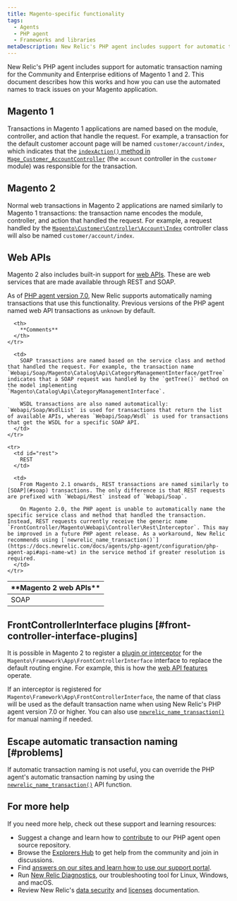 ```yaml
---
title: Magento-specific functionality
tags:
  - Agents
  - PHP agent
  - Frameworks and libraries
metaDescription: New Relic's PHP agent includes support for automatic transaction naming for the Community and Enterprise editions of Magento 1 and 2.
---
```


New Relic's PHP agent includes support for automatic transaction naming for the Community and Enterprise editions of Magento 1 and 2. This document describes how this works and how you can use the automated names to track issues on your Magento application.

## Magento 1

Transactions in Magento 1 applications are named based on the module, controller, and action that handle the request. For example, a transaction for the default customer account page will be named `customer/account/index`, which indicates that the [`indexAction()` method in `Mage_Customer_AccountController`](https://github.com/OpenMage/magento-mirror/blob/1.9.3.2/app/code/core/Mage/Customer/controllers/AccountController.php#L109-L120) (the `account` controller in the `customer` module) was responsible for the transaction.

## Magento 2

Normal web transactions in Magento 2 applications are named similarly to Magento 1 transactions: the transaction name encodes the module, controller, and action that handled the request. For example, a request handled by the [`Magento\Customer\Controller\Account\Index`](https://github.com/magento/magento2/blob/2.1.4/app/code/Magento/Customer/Controller/Account/Index.php) controller class will also be named `customer/account/index`.

## Web APIs

Magento 2 also includes built-in support for [web APIs](http://devdocs.magento.com/guides/v2.1/get-started/bk-get-started-api.html). These are web services that are made available through REST and SOAP.

As of [PHP agent version 7.0](/docs/release-notes/agent-release-notes/php-release-notes/php-agent-700186), New Relic supports automatically naming transactions that use this functionality. Previous versions of the PHP agent named web API transactions as `unknown` by default.

<table>
  <thead>
    <tr>
      <th style={{ width: "150px" }}>
        **Magento 2 web APIs**
      </th>

      <th>
        **Comments**
      </th>
    </tr>
  </thead>

  <tbody>
    <tr>
      <td id="soap">
        SOAP
      </td>

      <td>
        SOAP transactions are named based on the service class and method that handled the request. For example, the transaction name `Webapi/Soap/Magento\Catalog\Api\CategoryManagementInterface/getTree` indicates that a SOAP request was handled by the `getTree()` method on the model implementing `Magento\Catalog\Api\CategoryManagementInterface`.

        WSDL transactions are also named automatically: `Webapi/Soap/WsdlList` is used for transactions that return the list of available APIs, whereas `Webapi/Soap/Wsdl` is used for transactions that get the WSDL for a specific SOAP API.
      </td>
    </tr>

    <tr>
      <td id="rest">
        REST
      </td>

      <td>
        From Magento 2.1 onwards, REST transactions are named similarly to [SOAP](#soap) transactions. The only difference is that REST requests are prefixed with `Webapi/Rest` instead of `Webapi/Soap`.

        On Magento 2.0, the PHP agent is unable to automatically name the specific service class and method that handled the transaction. Instead, REST requests currently receive the generic name `FrontController/Magento\Webapi\Controller\Rest\Interceptor`. This may be improved in a future PHP agent release. As a workaround, New Relic recommends using [`newrelic_name_transaction()`](https://docs.newrelic.com/docs/agents/php-agent/configuration/php-agent-api#api-name-wt) in the service method if greater resolution is required.
      </td>
    </tr>
  </tbody>
</table>

## FrontControllerInterface plugins [#front-controller-interface-plugins]

It is possible in Magento 2 to register a [plugin or interceptor](http://devdocs.magento.com/guides/v2.1/extension-dev-guide/plugins.html) for the `Magento\Framework\App\FrontControllerInterface` interface to replace the default routing engine. For example, this is how the [web API features](#web-apis) operate.

If an interceptor is registered for `Magento\Framework\App\FrontControllerInterface`, the name of that class will be used as the default transaction name when using New Relic's PHP agent version 7.0 or higher. You can also use [`newrelic_name_transaction()`](https://docs.newrelic.com/docs/agents/php-agent/configuration/php-agent-api#api-name-wt) for manual naming if needed.

## Escape automatic transaction naming [#problems]

If automatic transaction naming is not useful, you can override the PHP agent's automatic transaction naming by using the [`newrelic_name_transaction()`](/docs/agents/php-agent/configuration/php-agent-api#api-name-wt) API function.

## For more help

If you need more help, check out these support and learning resources:

* Suggest a change and learn how to [contribute](https://github.com/newrelic/newrelic-php-agent/issues) to our PHP agent open source repository.
* Browse the [Explorers Hub](https://discuss.newrelic.com/) to get help from the community and join in discussions.
* Find [answers on our sites and learn how to use our support portal](https://docs.newrelic.com/docs/using-new-relic/welcome-new-relic/get-started/find-help-use-support-portal/).
* Run [New Relic Diagnostics](https://docs.newrelic.com/docs/using-new-relic/cross-product-functions/troubleshooting/new-relic-diagnostics/), our troubleshooting tool for Linux, Windows, and macOS.
* Review New Relic's [data security](https://docs.newrelic.com/docs/security/) and [licenses](https://docs.newrelic.com/docs/licenses/) documentation.